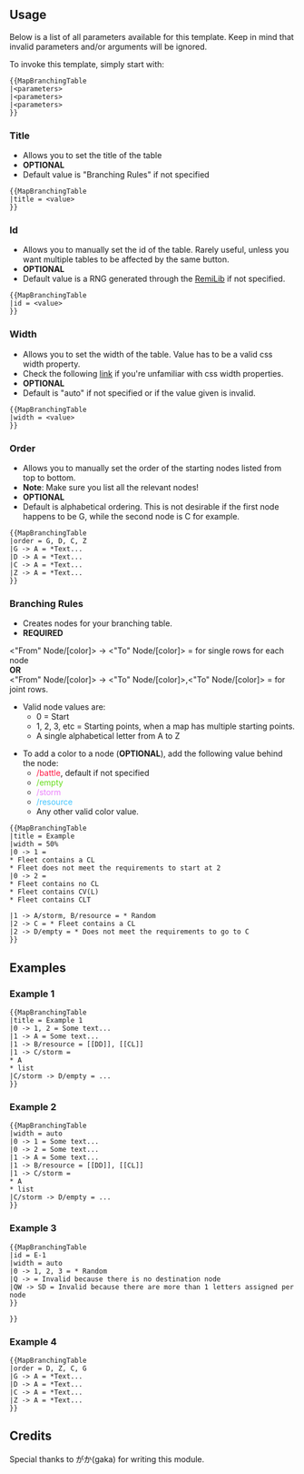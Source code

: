 ==Usage==
Below is a list of all parameters available for this template.
Keep in mind that invalid parameters and/or arguments will be ignored.

To invoke this template, simply start with:
<pre>
{{MapBranchingTable
|<parameters>
|<parameters>
|<parameters>
}}
</pre>

===Title===
* Allows you to set the title of the table
* '''OPTIONAL'''
* Default value is "Branching Rules" if not specified
<pre>
{{MapBranchingTable
|title = <value>
}}
</pre>

===Id===
* Allows you to manually set the id of the table. Rarely useful, unless you want multiple tables to be affected by the same button.
* '''OPTIONAL'''
* Default value is a RNG generated through the [[Module:RemiLib|RemiLib]] if not specified.
<pre>
{{MapBranchingTable
|id = <value>
}}
</pre>

===Width===
* Allows you to set the width of the table. Value has to be a valid css width property.
* Check the following [http://www.w3schools.com/cssref/pr_dim_width.asp link] if you're unfamiliar with css width properties.
* '''OPTIONAL'''
* Default is "auto" if not specified or if the value given is invalid.
<pre>
{{MapBranchingTable
|width = <value>
}}
</pre>

===Order===
* Allows you to manually set the order of the starting nodes listed from top to bottom.
* '''Note''': Make sure you list all the relevant nodes!
* '''OPTIONAL'''
* Default is alphabetical ordering. This is not desirable if the first node happens to be G, while the second node is C for example.
<pre>
{{MapBranchingTable
|order = G, D, C, Z
|G -> A = *Text...
|D -> A = *Text...
|C -> A = *Text...
|Z -> A = *Text...
}}
</pre>

===Branching Rules===
* Creates nodes for your branching table.
* '''REQUIRED'''

<"From" Node/[color]> -> <"To" Node/[color]> = <argument value> for single rows for each node <br />
'''OR''' <br />
<"From" Node/[color]> -> <"To" Node/[color]>,<"To" Node/[color]> = <argument value> for joint rows.
*Valid node values are:
** 0 = Start
** 1, 2, 3, etc = Starting points, when a map has multiple starting points.
** A single alphabetical letter from A to Z

*To add a color to a node ('''OPTIONAL'''), add the following value behind the node:
** <span style="color:#FF1744">/battle</span>, default if not specified
** <span style="color:#64DD17">/empty</span>
** <span style="color:#EA80FC">/storm</span>
** <span style="color:#40C4FF">/resource</span>
** Any other valid color value.

<pre>
{{MapBranchingTable
|title = Example
|width = 50%
|0 -> 1 =
* Fleet contains a CL
* Fleet does not meet the requirements to start at 2
|0 -> 2 = 
* Fleet contains no CL
* Fleet contains CV(L)
* Fleet contains CLT

|1 -> A/storm, B/resource = * Random
|2 -> C = * Fleet contains a CL
|2 -> D/empty = * Does not meet the requirements to go to C
}}
</pre>
{{MapBranchingTable
|title = Example
|width = 30%
|0 -> 1 =
* Fleet contains a CL
* Fleet does not meet the requirements to start at 2
|0 -> 2 = 
* Fleet contains no CL
* Fleet contains CV(L)
* Fleet contains CLT

|1 -> A/storm, B/resource = * Random
|2 -> C = * Fleet contains a CL
|2 -> D/empty = * Does not meet the requirements to go to C
}}


==Examples==
===Example 1===
<pre>
{{MapBranchingTable
|title = Example 1
|0 -> 1, 2 = Some text...
|1 -> A = Some text...
|1 -> B/resource = [[DD]], [[CL]]
|1 -> C/storm =
* A
* list
|C/storm -> D/empty = ...
}}
</pre>
{{MapBranchingTable
|title = Example 1
|0 -> 1, 2 = Some text...
|1 -> A = Some text...
|1 -> B/resource = [[DD]], [[CL]]
|1 -> C/storm =
* A
* list
|C/storm -> D/empty = ...
}}

===Example 2===
<pre>
{{MapBranchingTable
|width = auto
|0 -> 1 = Some text...
|0 -> 2 = Some text...
|1 -> A = Some text...
|1 -> B/resource = [[DD]], [[CL]]
|1 -> C/storm =
* A
* list
|C/storm -> D/empty = ...
}}
</pre>
{{MapBranchingTable
|width = auto
|0 -> 1 = Some text...
|0 -> 2 = Some text...
|1 -> A = Some text...
|1 -> B/resource = [[DD]], [[CL]]
|1 -> C/storm =
* A
* list
|C/storm -> D/empty = ...
}}

===Example 3===
<pre>
{{MapBranchingTable
|id = E-1
|width = auto
|0 -> 1, 2, 3 = * Random
|Q -> = Invalid because there is no destination node
|QW -> SD = Invalid because there are more than 1 letters assigned per node
}}

}}
</pre>
{{MapBranchingTable
|id = E-1
|width = auto
|0 -> 1, 2, 3 = * Random
|Q -> = Invalid because there is no destination node. Ignored.
|QW -> SD = Invalid because there are more than 1 letters assigned per node. Ignored
}}

===Example 4===
<pre>
{{MapBranchingTable
|order = D, Z, C, G
|G -> A = *Text...
|D -> A = *Text...
|C -> A = *Text...
|Z -> A = *Text...
}}
</pre>
{{MapBranchingTable
|order = D, Z, C, G
|G -> A = *Text...
|D -> A = *Text...
|C -> A = *Text...
|Z -> A = *Text...
}}

==Credits==
Special thanks to がか(gaka) for writing this module.